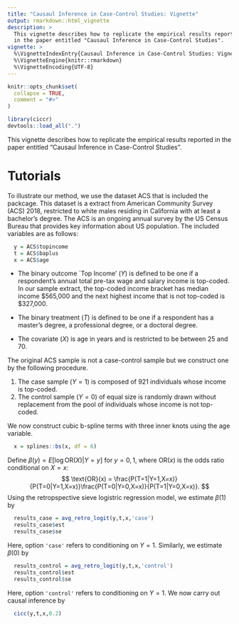 ```yaml
---
title: "Causaul Inference in Case-Control Studies: Vignette"
output: rmarkdown::html_vignette
description: >
  This vignette describes how to replicate the empirical results reported
  in the paper entitled "Causaul Inference in Case-Control Studies".
vignette: >
  %\VignetteIndexEntry{Causaul Inference in Case-Control Studies: Vignette}
  %\VignetteEngine{knitr::rmarkdown}
  %\VignetteEncoding{UTF-8}
---
```


```r
knitr::opts_chunk$set(
  collapse = TRUE,
  comment = "#>"
)
```

```r
library(ciccr)
devtools::load_all(".")
```

This vignette describes how to replicate the empirical results reported
  in the paper entitled "Causaul Inference in Case-Control Studies".

# Tutorials

To illustrate our method, we use the dataset ACS that is included the packcage. This dataset is a extract from American Community Survey (ACS) 2018, restricted to white males residing in California with at least a bachelor's degree. The ACS is an ongoing annual survey by the US Census Bureau that provides key information about US population. The included variables are as follows:  

```r
  y = ACS$topincome
  t = ACS$baplus
  x = ACS$age
```

- The binary outcome `Top Income' ($Y$) is defined to be one if a respondent's annual total pre-tax wage and salary income is top-coded. In our sample extract, the top-coded income bracket has median income $565,000 and the next highest income that is not top-coded is $327,000.   

- The binary treatment ($T$) is defined to be one if a respondent has a master's degree, a professional degree, or  a doctoral degree.

- The covariate ($X$) is age in years and is restricted to be between 25 and 70.

The original ACS sample is not a case-control sample but we construct one by the following procedure. 

1. The case sample $(Y=1)$ is composed of 921 individuals whose income is top-coded.
2. The control sample $(Y=0)$ of equal size is randomly drawn without replacement from the pool of individuals whose income is not top-coded. 

We now construct cubic b-spline terms with three inner knots using the age variable.

```r
  x = splines::bs(x, df = 6)
```
 
Define $\beta(y) = E [\log \text{OR}(X) | Y = y]$ for $y = 0,1$, where $\text{OR}(x)$ is the odds ratio conditional on $X=x$:
$$
\text{OR}(x) = \frac{P(T=1|Y=1,X=x)}{P(T=0|Y=1,X=x)}\frac{P(T=0|Y=0,X=x)}{P(T=1|Y=0,X=x)}.
$$
Using the retropspective sieve logistric regression model, we estimate $\beta(1)$ by

```r
  results_case = avg_retro_logit(y,t,x,'case')
  results_case$est
  results_case$se
```

Here, option `'case'` refers to conditioning on $Y=1$. Similarly, we estimate $\beta(0)$ by

```r
  results_control = avg_retro_logit(y,t,x,'control')
  results_control$est
  results_control$se
```

Here, option `'control'` refers to conditioning on $Y=1$. We now carry out causal inference by

```r
  cicc(y,t,x,0.2)
```

